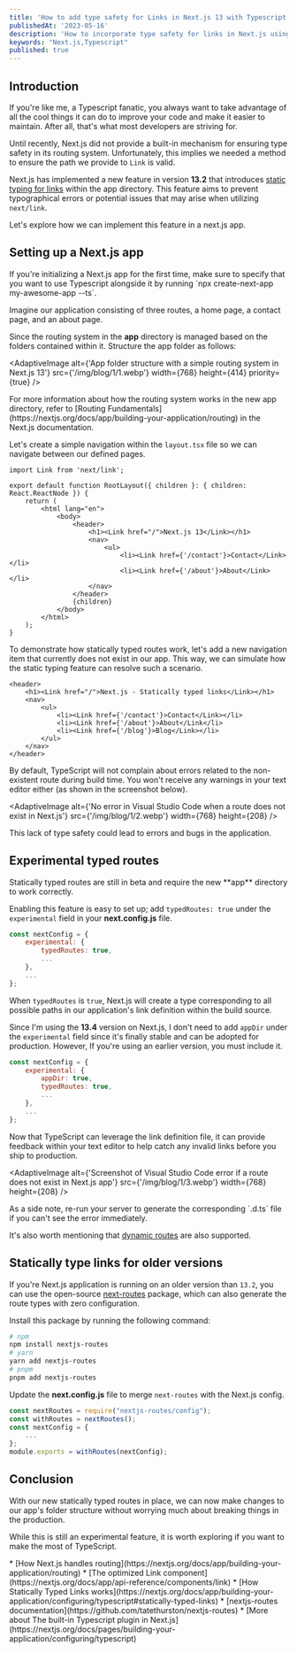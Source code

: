 ```yaml
---
title: 'How to add type safety for Links in Next.js 13 with Typescript'
publishedAt: '2023-05-16'
description: 'How to incorporate type safety for links in Next.js using Typescript and the newly introduced statically typed routes.'
keywords: "Next.js,Typescript"
published: true
---
```


## Introduction
If you're like me, a Typescript fanatic, you always want to take advantage of all the cool things it
can do to improve your code and make it easier to maintain. After all, that's what most developers
are striving for.

Until recently, Next.js did not provide a built-in mechanism for ensuring type safety in its routing
system. Unfortunately, this implies we needed a method to ensure the path we provide to `Link` is valid.

Next.js has implemented a new feature in version **13.2** that introduces
[static typing for links](https://nextjs.org/blog/next-13-2#statically-typed-links) within the app
directory. This feature aims to prevent typographical errors or potential issues that may arise when
utilizing `next/link`.

Let's explore how we can implement this feature in a next.js app.

## Setting up a Next.js app
<Callout type="WARNING">
If you're initializing a Next.js app for the first time, make sure to specify that you want to
use Typescript alongside it by running `npx create-next-app my-awesome-app --ts`.
</Callout>

Imagine our application consisting of three routes, a home page, a contact page, and an about page.

Since the routing system in the **app** directory is managed based on the folders contained within it.
Structure the app folder as follows:

<AdaptiveImage alt={'App folder structure with a simple routing system in Next.js 13'} src={'/img/blog/1/1.webp'} width={768} height={414} priority={true} />


<Callout type="INFO">
For more information about how the routing system works in the new app directory, refer to
[Routing Fundamentals](https://nextjs.org/docs/app/building-your-application/routing) in the Next.js documentation.
</Callout>

Let's create a simple navigation within the `layout.tsx` file so we can navigate between our defined pages.

```tsx title="app/layout.tsx" showLineNumbers
import Link from 'next/link';

export default function RootLayout({ children }: { children: React.ReactNode }) {
	return (
		<html lang="en">
			<body>
				<header>
					<h1><Link href="/">Next.js 13</Link></h1>
					<nav>
						<ul>
							<li><Link href={'/contact'}>Contact</Link></li>
							<li><Link href={'/about'}>About</Link></li>
					</nav>
				</header>
				{children}
			</body>
		</html>
	);
}
```

To demonstrate how statically typed routes work, let's add a new navigation item that currently does not
exist in our app. This way, we can simulate how the static typing feature can resolve such a scenario.

```tsx {7} showLineNumbers
<header>
	<h1><Link href="/">Next.js - Statically typed links</Link></h1>
	<nav>
		<ul>
			<li><Link href={'/contact'}>Contact</Link></li>
			<li><Link href={'/about'}>About</Link</li>
			<li><Link href={'/blog'}>Blog</Link></li>
		</ul>
	</nav>
</header>
```

By default, TypeScript will not complain about errors related to the non-existent route during build
time. You won't receive any warnings in your text editor either (as shown in the screenshot below).

<AdaptiveImage alt={'No error in Visual Studio Code when a route does not exist in Next.js'} src={'/img/blog/1/2.webp'} width={768} height={208} />


This lack of type safety could lead to errors and bugs in the application.

## Experimental typed routes

<Callout type="WARNING">
Statically typed routes are still in beta and require the new **app** directory to work correctly.
</Callout>

Enabling this feature is easy to set up; add `typedRoutes: true` under the `experimental` field
in your **next.config.js** file.
```js showLineNumbers
const nextConfig = {
	experimental: {
		typedRoutes: true,
        ...
	},
    ...
};
```

When `typedRoutes` is `true`, Next.js will create a type corresponding to all possible paths in
our application's link definition within the build source.

Since I'm using the **13.4** version on Next.js, I don't need to add `appDir` under the `experimental` field
since it's finally stable and can be adopted for production. However, If you're using an earlier version,
you must include it.
```js {3} showLineNumbers
const nextConfig = {
	experimental: {
        appDir: true,
		typedRoutes: true,
        ...
	},
    ...
};
```
Now that TypeScript can leverage the link definition file, it can provide feedback within your
text editor to help catch any invalid links before you ship to production.

<AdaptiveImage alt={'Screenshot of Visual Studio Code error if a route does not exist in Next.js app'} src={'/img/blog/1/3.webp'} width={768} height={208} />

<Callout type="INFO">
As a side note, re-run your server to generate the corresponding `.d.ts` file if you can't see the error immediately.

It's also worth mentioning that [dynamic routes](https://nextjs.org/docs/app/building-your-application/routing/dynamic-routes) are also supported.
</Callout>

## Statically type links for older versions
If you're Next.js application is running on an older version than `13.2`, you can use the open-source
[next-routes](https://github.com/tatethurston/nextjs-routes) package, which can also generate the route
types with zero configuration.

Install this package by running the following command:
```bash
# npm
npm install nextjs-routes
# yarn
yarn add nextjs-routes
# pnpm
pnpm add nextjs-routes
```

Update the **next.config.js** file to merge `next-routes` with the Next.js config.
```js {1,2,6} showLineNumbers
const nextRoutes = require("nextjs-routes/config");
const withRoutes = nextRoutes();
const nextConfig = {
    ...
};
module.exports = withRoutes(nextConfig);
```

## Conclusion

With our new statically typed routes in place, we can now make changes to our app's folder structure without worrying much about breaking things in the production.

While this is still an experimental feature, it is worth exploring if you want to make the most of TypeScript.

<Callout type="RESOURCES">
* [How Next.js handles routing](https://nextjs.org/docs/app/building-your-application/routing)
* [The optimized Link component](https://nextjs.org/docs/app/api-reference/components/link)
* [How Statically Typed Links works](https://nextjs.org/docs/app/building-your-application/configuring/typescript#statically-typed-links)
* [nextjs-routes documentation](https://github.com/tatethurston/nextjs-routes)
* [More about The built-in Typescript plugin in Next.js](https://nextjs.org/docs/pages/building-your-application/configuring/typescript)
</Callout>
